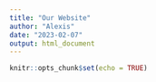 ```yaml
---
title: "Our Website"
author: "Alexis"
date: "2023-02-07"
output: html_document
---
```


```r
knitr::opts_chunk$set(echo = TRUE)
```


